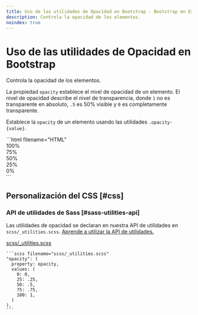 ```yaml
---
title: Uso de las utilidades de Opacidad en Bootstrap · Bootstrap en Español v5.3
description: Controla la opacidad de los elementos.
noindex: true
---
```


# Uso de las utilidades de Opacidad en Bootstrap

Controla la opacidad de los elementos.

<MainBanner />

La propiedad `opacity` establece el nivel de opacidad de un elemento. El nivel de opacidad describe el nivel de transparencia, donde `1` no es transparente en absoluto, `.5` es 50% visible y `0` es completamente transparente.

Establece la `opacity` de un elemento usando las utilidades `.opacity-{value}`.

<DemoIframe path="/demos/bootstrap/5.3/utilities/opacity/index.html">
    ```html filename="HTML"
    <div class="opacity-100 p-3 m-2 bg-primary text-light fw-bold rounded">100%</div>
    <div class="opacity-75 p-3 m-2 bg-primary text-light fw-bold rounded">75%</div>
    <div class="opacity-50 p-3 m-2 bg-primary text-light fw-bold rounded">50%</div>
    <div class="opacity-25 p-3 m-2 bg-primary text-light fw-bold rounded">25%</div>
    <div class="opacity-0 p-3 m-2 bg-primary text-light fw-bold rounded">0%</div>
    ```
</DemoIframe>

Personalización del CSS [#css]
-----------

### API de utilidades de Sass [#sass-utilities-api]

Las utilidades de opacidad se declaran en nuestra API de utilidades en `scss/_utilities.scss`. [Aprende a utilizar la API de utilidades.](/bootstrap/5.3/utilities/api/#using-the-api)

[scss/_utilities.scss](https://github.com/twbs/bootstrap/blob/v5.3.2/scss/_utilities.scss)

    ```scss filename="scss/_utilities.scss"
    "opacity": (
      property: opacity,
      values: (
        0: 0,
        25: .25,
        50: .5,
        75: .75,
        100: 1,
      )
    ),
    ```

<ContentSuggestion />
